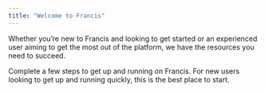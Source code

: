 ```yaml
---
title: "Welcome to Francis"
---
```


Whether you’re new to Francis and looking to get started or an experienced user aiming to get the most out of the platform, we have the resources you need to succeed.

<Card title="Onboarding Guide (<10 min)" icon="forward" iconType="regular" color="EEEEEE" href="https://francis.mintlify.app/documentation/onboarding-guide">
  Complete a few steps to get up and running on Francis. For new users looking to get up and running quickly, this is the best place to start.
</Card>